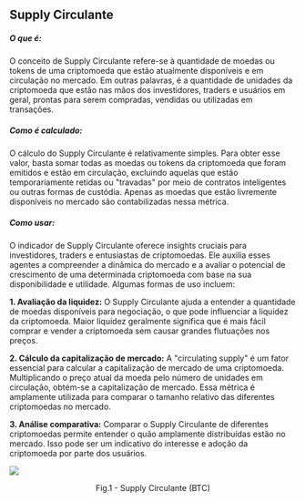 ## Supply Circulante

##### O que é:

O conceito de Supply Circulante refere-se à quantidade de moedas ou tokens de uma criptomoeda que estão atualmente disponíveis e em circulação no mercado. Em outras palavras, é a quantidade de unidades da criptomoeda que estão nas mãos dos investidores, traders e usuários em geral, prontas para serem compradas, vendidas ou utilizadas em transações.

##### Como é calculado:

O cálculo do Supply Circulante é relativamente simples. Para obter esse valor, basta somar todas as moedas ou tokens da criptomoeda que foram emitidos e estão em circulação, excluindo aquelas que estão temporariamente retidas ou "travadas" por meio de contratos inteligentes ou outras formas de custódia. Apenas as moedas que estão livremente disponíveis no mercado são contabilizadas nessa métrica.

##### Como usar:

O indicador de Supply Circulante oferece insights cruciais para investidores, traders e entusiastas de criptomoedas. Ele auxilia esses agentes a compreender a dinâmica do mercado e a avaliar o potencial de crescimento de uma determinada criptomoeda com base na sua disponibilidade e utilidade. Algumas formas de uso incluem:

**1. Avaliação da liquidez:** O Supply Circulante ajuda a entender a quantidade de moedas disponíveis para negociação, o que pode influenciar a liquidez da criptomoeda. Maior liquidez geralmente significa que é mais fácil comprar e vender a criptomoeda sem causar grandes flutuações nos preços.

**2. Cálculo da capitalização de mercado:** A "circulating supply" é um fator essencial para calcular a capitalização de mercado de uma criptomoeda. Multiplicando o preço atual da moeda pelo número de unidades em circulação, obtém-se a capitalização de mercado. Essa métrica é amplamente utilizada para comparar o tamanho relativo das diferentes criptomoedas no mercado.

**3. Análise comparativa:** Comparar o Supply Circulante de diferentes criptomoedas permite entender o quão amplamente distribuídas estão no mercado. Isso pode ser um indicativo do interesse e adoção da criptomoeda por parte dos usuários.

![](../../imgs/oc_currentsupply.jpg)

<figcaption align="center" style={{ fontSize: "12px", color: "#B0B0B0 " }}>
  Fig.1 - Supply Circulante (BTC)
</figcaption>

